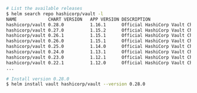 ```sh
# List the available releases
$ helm search repo hashicorp/vault -l
NAME           	CHART VERSION	APP VERSION	DESCRIPTION
hashicorp/vault	0.28.0       	1.16.1     	Official HashiCorp Vault Chart
hashicorp/vault	0.27.0       	1.15.2     	Official HashiCorp Vault Chart
hashicorp/vault	0.26.1       	1.15.1     	Official HashiCorp Vault Chart
hashicorp/vault	0.26.0       	1.15.1     	Official HashiCorp Vault Chart
hashicorp/vault	0.25.0       	1.14.0     	Official HashiCorp Vault Chart
hashicorp/vault	0.24.0       	1.13.1     	Official HashiCorp Vault Chart
hashicorp/vault	0.23.0       	1.12.1     	Official HashiCorp Vault Chart
hashicorp/vault	0.22.1       	1.12.0     	Official HashiCorp Vault Chart
...

# Install version 0.28.0
$ helm install vault hashicorp/vault --version 0.28.0
```

